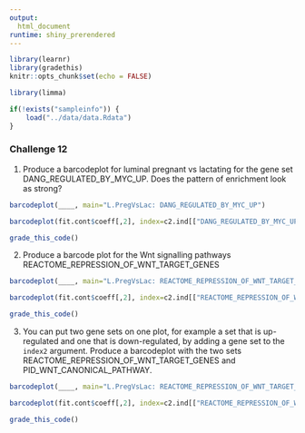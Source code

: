 ```yaml
---
output: 
  html_document
runtime: shiny_prerendered
---
```


```r
library(learnr)
library(gradethis)
knitr::opts_chunk$set(echo = FALSE)
```

```r
library(limma)
```

```r
if(!exists("sampleinfo")) {
    load("../data/data.Rdata")
}
```

### Challenge 12

1. Produce a barcodeplot for luminal pregnant vs lactating for the gene set DANG_REGULATED_BY_MYC_UP. Does the pattern of enrichment look as strong?

```r
barcodeplot(____, main="L.PregVsLac: DANG_REGULATED_BY_MYC_UP")
````

```r
barcodeplot(fit.cont$coeff[,2], index=c2.ind[["DANG_REGULATED_BY_MYC_UP"]], main="L.PregVsLac: DANG_REGULATED_BY_MYC_UP")
```

```r
grade_this_code()
```

2. Produce a barcode plot for the Wnt signalling pathways REACTOME_REPRESSION_OF_WNT_TARGET_GENES

```r
barcodeplot(____, main="L.PregVsLac: REACTOME_REPRESSION_OF_WNT_TARGET_GENES")
```

```r
barcodeplot(fit.cont$coeff[,2], index=c2.ind[["REACTOME_REPRESSION_OF_WNT_TARGET_GENES"]], main="L.PregVsLac: REACTOME_REPRESSION_OF_WNT_TARGET_GENES")
```

```r
grade_this_code()
```

3. You can put two gene sets on one plot, for example a set that is up-regulated and one that is down-regulated,
by adding a gene set to the `index2` argument. Produce a barcodeplot with the two sets REACTOME_REPRESSION_OF_WNT_TARGET_GENES and PID_WNT_CANONICAL_PATHWAY.

```r
barcodeplot(____, main="L.PregVsLac: REACTOME_REPRESSION_OF_WNT_TARGET_GENES and PID_WNT_CANONICAL_PATHWAY sets")
````

```r
barcodeplot(fit.cont$coeff[,2], index=c2.ind[["REACTOME_REPRESSION_OF_WNT_TARGET_GENES"]], index2=c2.ind[["PID_WNT_CANONICAL_PATHWAY"]], main="L.PregVsLac: REACTOME_REPRESSION_OF_WNT_TARGET_GENES and PID_WNT_CANONICAL_PATHWAY sets")
```

```r
grade_this_code()
```

<br>


